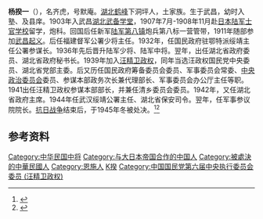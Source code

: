 '''杨揆一'''（{{bd|1885年||1945年||catIdx=Yang杨}}），名齐虎，号默庵。[[湖北|湖北]][[鹤峰|鹤峰]]下洞坪人，土家族。生于武昌，幼时入塾、及县庠。1903年入武昌[[湖北武备学堂|湖北武备学堂]]，1907年7月-1908年11月赴[[日本|日本]][[陆军士官学校_(日本)|陆军士官学校]]留学，炮科。回国后任新军[[陆军第八镇|陆军第八镇]]炮兵第八标一营管带，1911年随部参加[[武昌起义|武昌起义]]。后任福建督军公署少将主任。1932年，任国民政府驻鄂特派绥靖主任公署参谋长。1936年先后晋升陆军少将、陆军中将。翌年，出任湖北省政府委员、湖北省政府秘书长。1939年加入[[汪精卫政权|汪精卫政权]]，同年当选汪政权国民党中央委员、湖北省党部主委。后又历任国民政府筹备委员会委员、军事委员会常委、[[中央政治委员会_(汪精卫政权)|中央政治委员会]]委员、参谋本部政务次长兼代理部长、军事委员会办公厅主任等职。1941出任汪精卫政权参谋本部部长，并兼任清乡委员会委员。1942年，又任湖北省政府主席。1944年任武汉绥靖公署主任、湖北省保安司令。翌年，任军事参议院院长。[[抗日战争|抗日战争]]结束后，于1945年冬被处决。<ref name="kmt">{{cite book|title=《中国国民党百年人物全书》|publisher=团结出版社|year=2005}}</ref><ref>{{cite web|url=http://www.history.com.tw/pe/13/13120101.htm|title=楊揆一小传|author=[[关国煊|鄭仁佳]]|publisher=《传记文学》|access-date=2010-11-18|archive-date=2010-12-12|archive-url=https://web.archive.org/web/20101212082800/http://history.com.tw/pe/13/13120101.htm|dead-url=no}}</ref>

== 参考资料 ==
{{reflist}}

{{DEFAULTSORT:Yang杨}}

[[Category:中华民国中将|Category:中华民国中将]]
[[Category:与大日本帝国合作的中国人|Category:与大日本帝国合作的中国人]]
[[Category:被處決的中華民國人|Category:被處決的中華民國人]]
[[Category:恩施人|Category:恩施人]]
[[Category:杨姓|K揆]]
[[Category:中国国民党第六届中央执行委员会委员_(汪精卫政权)|Category:中国国民党第六届中央执行委员会委员 (汪精卫政权)]]